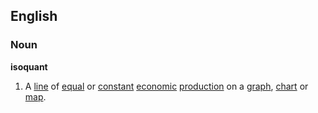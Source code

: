 ==English==
===Noun===
'''isoquant'''
#A [[line]] of [[equal]] or [[constant]] [[economic]] [[production]] on a [[graph]], [[chart]] or [[map]].